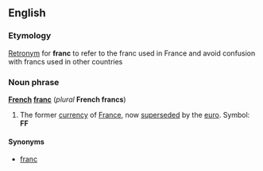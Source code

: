 ==English==
===Etymology===
[[Retronym]] for '''franc''' to refer to the franc used in France and avoid confusion with francs used in other countries

===Noun phrase===
'''[[French]] [[franc]]''' (''plural'' '''French francs''')

#The former [[currency]] of [[France]], now [[supersede]]d by the [[euro]].  Symbol: '''FF'''

====Synonyms====
*[[franc]]
